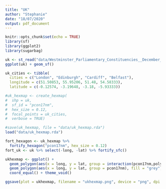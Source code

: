 ```yaml
---
title: "UK"
author: "Stephanie"
date: "18/07/2020"
output: pdf_document
---
```


```r
knitr::opts_chunk$set(echo = TRUE)
library(sf)
library(ggplot2)
library(sugarbag)
```

```r
uk <- st_read("data/Westminster_Parliamentary_Constituencies__December_2017__Boundaries_UK.shp") %>% st_transform(crs = "+proj=longlat +datum=WGS84 +no_defs")
ggplot(uk) + geom_sf()
```
```r
uk_cities <- tibble(
  cities = c("London", "Edinburgh", "Cardiff", "Belfast"), 
  longitude = c(51.50853, 55.95206, 51.48, 54.58333), 
  latitude = c(-0.12574, -3.19648, -3.18, -5.93333))

#uk_hexmap <- create_hexmap(
#  shp = uk,
#  sf_id = "pcon17nm",
#  hex_size = 0.12,
#  focal_points = uk_cities,
#  verbose = TRUE)

#save(uk_hexmap, file = "data/uk_hexmap.rda")
load("data/uk_hexmap.rda")

fort_hexagon <- uk_hexmap %>% 
  fortify_hexagon("pcon17nm", hex_size = 0.12)
fort_uk <- uk %>% select(-long, -lat) %>% fortify_sfc()

ukhexmap <- ggplot() + 
  geom_polygon(aes(x = long, y = lat, group = interaction(pcon17nm,polygon)), fill = "white", colour = "lightgrey", data = fort_uk) +
  geom_polygon(aes(x = long, y = lat, group = pcon17nm), fill = "grey", colour = "black",  data = fort_hexagon) +
  coord_equal() + theme_void()

ggsave(plot = ukhexmap, filename = "ukhexmap.png", device = "png", dpi = 300)

```

